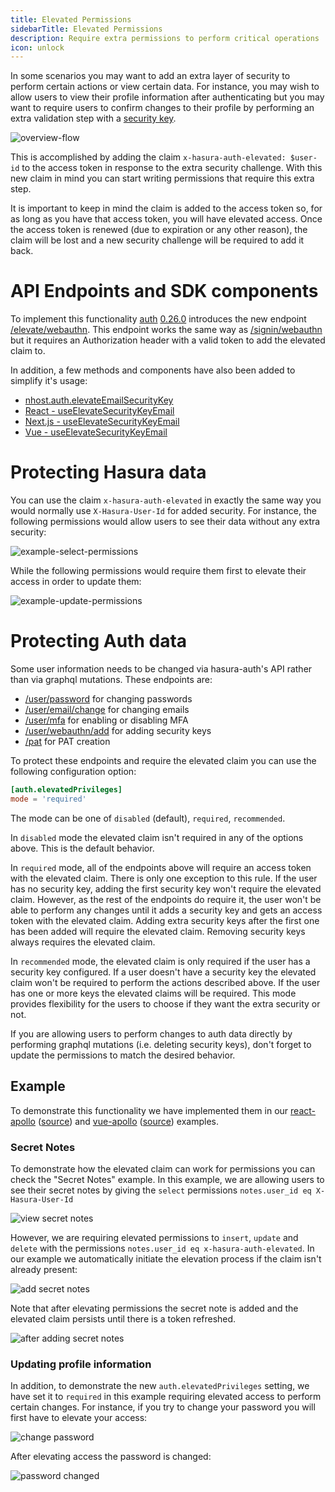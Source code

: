 ```yaml
---
title: Elevated Permissions
sidebarTitle: Elevated Permissions
description: Require extra permissions to perform critical operations
icon: unlock
---
```


In some scenarios you may want to add an extra layer of security to perform certain actions or view certain data. For instance, you may wish to allow users to view their profile information after authenticating but you may want to require users to confirm changes to their profile by performing an extra validation step with a [security key](/products/auth/webauthn#add-a-security-key).

![overview-flow](/images/auth/elevated-permissions/overview.png)

This is accomplished by adding the claim `x-hasura-auth-elevated: $user-id` to the access token in response to the extra security challenge. With this new claim in mind you can start writing permissions that require this extra step.

It is important to keep in mind the claim is added to the access token so, for as long as you have that access token, you will have elevated access. Once the access token is renewed (due to expiration or any other reason), the claim will be lost and a new security challenge will be required to add it back.

# API Endpoints and SDK components

To implement this functionality [auth](/products/auth/overview) [0.26.0](https://github.com/nhost/hasura-auth/releases/tag/0.26.0) introduces the new endpoint [/elevate/webauthn](/products/auth/webauthn). This endpoint works the same way as [/signin/webauthn](/reference/auth/sign-in-using-email-via-fido2-webauthn-authentication) but it requires an Authorization header with a valid token to add the elevated claim to.

In addition, a few methods and components have also been added to simplify it's usage:

- [nhost.auth.elevateEmailSecurityKey](/reference/javascript/auth/elevate-email-security-key)
- [React - useElevateSecurityKeyEmail](/reference/react/use-elevate-security-key-email)
- [Next.js - useElevateSecurityKeyEmail](/reference/nextjs/use-elevate-security-key-email)
- [Vue - useElevateSecurityKeyEmail](/reference/vue/use-elevate-security-key-email)

# Protecting Hasura data

You can use the claim `x-hasura-auth-elevated` in exactly the same way you would normally use `X-Hasura-User-Id` for added security. For instance, the following permissions would allow users to see their data without any extra security:

![example-select-permissions](/images/auth/elevated-permissions/select.png)

While the following permissions would require them first to elevate their access in order to update them:

![example-update-permissions](/images/auth/elevated-permissions/update.png)

# Protecting Auth data

Some user information needs to be changed via hasura-auth's API rather than via graphql mutations. These endpoints are:

- [/user/password](/reference/auth/set-a-new-password) for changing passwords
- [/user/email/change](/reference/auth/change-the-current-users-email) for changing emails
- [/user/mfa](/reference/auth/activatedeactivate-multi-factor-authentication) for enabling or disabling MFA
- [/user/webauthn/add](/reference/auth/initialize-adding-of-a-new-webauthn-security-key-device-browser) for adding security keys
- [/pat](/reference/auth/create-personal-access-token-pat) for PAT creation

To protect these endpoints and require the elevated claim you can use the following configuration option:

```toml
[auth.elevatedPrivileges]
mode = 'required'
```

The mode can be one of `disabled` (default), `required`, `recommended`.

In `disabled` mode the elevated claim isn't required in any of the options above. This is the default behavior.

In `required` mode, all of the endpoints above will require an access token with the elevated claim. There is only one exception to this rule. If the user has no security key, adding the first security key won't require the elevated claim. However, as the rest of the endpoints do require it, the user won't be able to perform any changes until it adds a security key and gets an access token with the elevated claim. Adding extra security keys after the first one has been added will require the elevated claim. Removing security keys always requires the elevated claim.

In `recommended` mode, the elevated claim is only required if the user has a security key configured. If a user doesn't have a security key the elevated claim won't be required to perform the actions described above. If the user has one or more keys the elevated claims will be required. This mode provides flexibility for the users to choose if they want the extra security or not.

<Warning>
If you are allowing users to perform changes to auth data directly by performing graphql mutations (i.e. deleting security keys), don't forget to update the permissions to match the desired behavior.
</Warning>

## Example

To demonstrate this functionality we have implemented them in our [react-apollo](https://react-apollo.example.nhost.io) ([source](https://github.com/nhost/nhost/tree/main/examples/react-apollo)) and [vue-apollo](https://vue-apollo.example.nhost.io) ([source](https://github.com/nhost/nhost/tree/main/examples/vue-apollo)) examples.

### Secret Notes

To demonstrate how the elevated claim can work for permissions you can check the "Secret Notes" example. In this example, we are allowing users to see their secret notes by giving the `select` permissions `notes.user_id eq X-Hasura-User-Id`

![view secret notes](/images/auth/elevated-permissions/secret_notes_view.png)

However, we are requiring elevated permissions to `insert`, `update` and `delete` with the permissions `notes.user_id eq x-hasura-auth-elevated`. In our example we automatically initiate the elevation process if the claim isn't already present:

![add secret notes](/images/auth/elevated-permissions/secret_notes_add.png)

Note that after elevating permissions the secret note is added and the elevated claim persists until there is a token refreshed.

![after adding secret notes](/images/auth/elevated-permissions/secret_notes_added.png)

### Updating profile information

In addition, to demonstrate the new `auth.elevatedPrivileges` setting, we have set it to `required` in this example requiring elevated access to perform certain changes. For instance, if you try to change your password you will first have to elevate your access:

![change password](/images/auth/elevated-permissions/password.png)

After elevating access the password is changed:

![password changed](/images/auth/elevated-permissions/password_changed.png)
